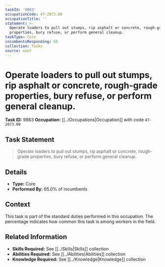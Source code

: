 ```yaml
---
taskId: '9863'
occupationCode: 47-2073.00
occupationTitle: ''
statement: >-
  Operate loaders to pull out stumps, rip asphalt or concrete, rough-grade
  properties, bury refuse, or perform general cleanup.
taskType: Core
incumbentsResponding: 65
collection: Tasks
source: onet
---
```

# Operate loaders to pull out stumps, rip asphalt or concrete, rough-grade properties, bury refuse, or perform general cleanup.

**Task ID:** 9863
**Occupation:** [[../Occupations|Occupation]] with code `47-2073.00`

## Task Statement

> Operate loaders to pull out stumps, rip asphalt or concrete, rough-grade properties, bury refuse, or perform general cleanup.

## Details

- **Type:** Core
- **Performed By:** 65.0% of incumbents

## Context

This task is part of the standard duties performed in this occupation. The percentage indicates how common this task is among workers in the field.

## Related Information

- **Skills Required:** See [[../Skills|Skills]] collection
- **Abilities Required:** See [[../Abilities|Abilities]] collection
- **Knowledge Required:** See [[../Knowledge|Knowledge]] collection
